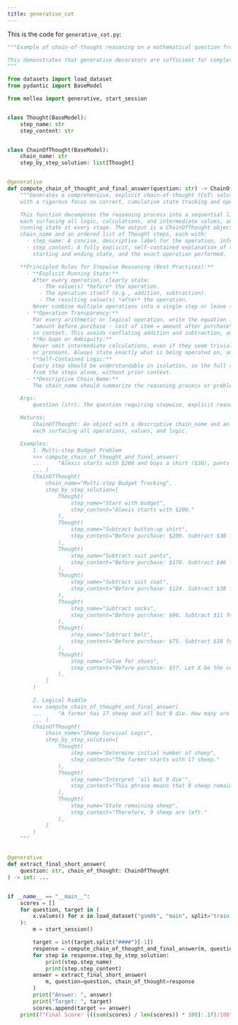 ```yaml
---
title: generative_cot
---
```


This is the code for `generative_cot.py`:
<CodeGroup>

```python Python
"""Example of chain-of-thought reasoning on a mathematical question from the GSM8K dataset, structured as code for improved performance with the granite-3.3-8B model. The original accuracy in standard "thinking" mode is approximately 80%, while this implementation achieves 85-89% accuracy—up to 9 points higher.

This demonstrates that generative decorators are sufficient for complex reasoning tasks: not only do they maintain or improve performance, but they also significantly enhance observability and control. For instance, the structured Thought titles can be easily surfaced in a UI, providing instant insight into the model's reasoning process.
"""

from datasets import load_dataset
from pydantic import BaseModel

from mellea import generative, start_session


class Thought(BaseModel):
    step_name: str
    step_content: str


class ChainOfThought(BaseModel):
    chain_name: str
    step_by_step_solution: list[Thought]


@generative
def compute_chain_of_thought_and_final_answer(question: str) -> ChainOfThought:
    """Generates a comprehensive, explicit chain-of-thought (CoT) solution for the input question,
    with a rigorous focus on correct, cumulative state tracking and operation logic at every step.

    This function decomposes the reasoning process into a sequential list of named, detailed steps,
    each surfacing all logic, calculations, and intermediate values, and explicitly maintaining the
    running state at every stage. The output is a ChainOfThought object containing a descriptive
    chain_name and an ordered list of Thought steps, each with:
      - step_name: A concise, descriptive label for the operation, inference, or transition at that step.
      - step_content: A fully explicit, self-contained explanation of the step's logic, calculation,
        starting and ending state, and the exact operation performed.

    **Principled Rules for Stepwise Reasoning (Best Practices):**
      - **Explicit Running State:**
        After every operation, clearly state:
          - The value(s) *before* the operation.
          - The operation itself (e.g., addition, subtraction).
          - The resulting value(s) *after* the operation.
        Never combine multiple operations into a single step or leave the running total implicit.
      - **Operation Transparency:**
        For every arithmetic or logical operation, write the equation in its canonical form (e.g.,
        "amount before purchase - cost of item = amount after purchase"), and solve for unknowns
        in context. This avoids conflating addition and subtraction, and ensures correct logic.
      - **No Gaps or Ambiguity:**
        Never omit intermediate calculations, even if they seem trivial. Avoid ambiguous references
        or pronouns. Always state exactly what is being operated on, and how the state changes.
      - **Self-Contained Logic:**
        Every step should be understandable in isolation, so the full solution can be reconstructed
        from the steps alone, without prior context.
      - **Descriptive Chain Name:**
        The chain_name should summarize the reasoning process or problem type.

    Args:
        question (str): The question requiring stepwise, explicit reasoning.

    Returns:
        ChainOfThought: An object with a descriptive chain_name and an ordered list of Thought steps,
        each surfacing all operations, values, and logic.

    Examples:
        1. Multi-step Budget Problem
        >>> compute_chain_of_thought_and_final_answer(
        ...     "Alexis starts with $200 and buys a shirt ($30), pants ($46), suit coat ($38), socks ($11), belt ($18), and shoes. After all purchases, she has $16 left. How much did the shoes cost?"
        ... )
        ChainOfThought(
            chain_name="Multi-step Budget Tracking",
            step_by_step_solution=[
                Thought(
                    step_name="Start with budget",
                    step_content="Alexis starts with $200."
                ),
                Thought(
                    step_name="Subtract button-up shirt",
                    step_content="Before purchase: $200. Subtract $30 for the shirt. After purchase: $170."
                ),
                Thought(
                    step_name="Subtract suit pants",
                    step_content="Before purchase: $170. Subtract $46 for the pants. After purchase: $124."
                ),
                Thought(
                    step_name="Subtract suit coat",
                    step_content="Before purchase: $124. Subtract $38 for the suit coat. After purchase: $86."
                ),
                Thought(
                    step_name="Subtract socks",
                    step_content="Before purchase: $86. Subtract $11 for the socks. After purchase: $75."
                ),
                Thought(
                    step_name="Subtract belt",
                    step_content="Before purchase: $75. Subtract $18 for the belt. After purchase: $57."
                ),
                Thought(
                    step_name="Solve for shoes",
                    step_content="Before purchase: $57. Let X be the cost of the shoes. After buying shoes, Alexis has $16. Equation: $57 - X = $16. Solving: X = $41."
                ),
            ]
        )

        2. Logical Riddle
        >>> compute_chain_of_thought_and_final_answer(
        ...     "A farmer has 17 sheep and all but 9 die. How many are left?"
        ... )
        ChainOfThought(
            chain_name="Sheep Survival Logic",
            step_by_step_solution=[
                Thought(
                    step_name="Determine initial number of sheep",
                    step_content="The farmer starts with 17 sheep."
                ),
                Thought(
                    step_name="Interpret 'all but 9 die'",
                    step_content="This phrase means that 9 sheep remain alive; the rest have died."
                ),
                Thought(
                    step_name="State remaining sheep",
                    step_content="Therefore, 9 sheep are left."
                ),
            ]
        )
    """


@generative
def extract_final_short_answer(
    question: str, chain_of_thought: ChainOfThought
) -> int: ...


if __name__ == "__main__":
    scores = []
    for question, target in (
        x.values() for x in load_dataset("gsm8k", "main", split="train[:100]")
    ):
        m = start_session()

        target = int(target.split("####")[-1])
        response = compute_chain_of_thought_and_final_answer(m, question=question)
        for step in response.step_by_step_solution:
            print(step.step_name)
            print(step.step_content)
        answer = extract_final_short_answer(
            m, question=question, chain_of_thought=response
        )
        print("Answer: ", answer)
        print("Target: ", target)
        scores.append(target == answer)
    print(f"Final Score: {((sum(scores) / len(scores)) * 100):.1f}/100")

```
</CodeGroup>
